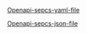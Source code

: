 
[Openapi-sepcs-yaml-file](/openapi/version-0.0-st.yaml)

[Openapi-sepcs-json-file](/openapi/version-0.0-st.json)

<SwaggerUI url="../openapi/version-0.0-st.json" />
